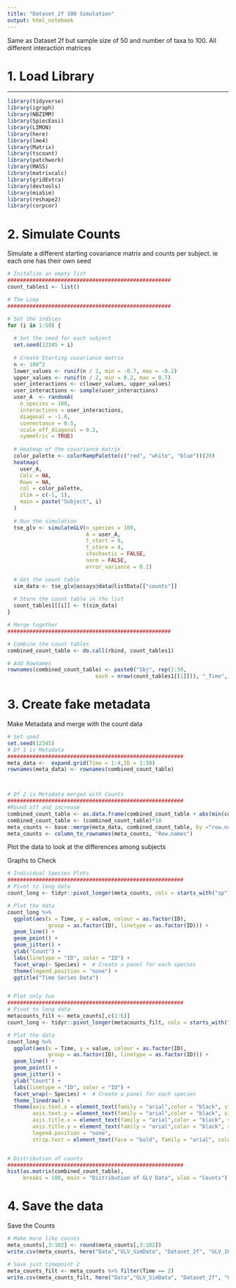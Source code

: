 ```yaml
---
title: "Dataset 2f 100 Simulation"
output: html_notebook
---
```


Same as Dataset 2f but sample size of 50 and number of taxa to 100. All different interaction matrices

# 1. Load Library
***
```r
library(tidyverse)
library(igraph)
library(NBZIMM)
library(SpiecEasi)
library(LIMON)
library(here)
library(lme4)
library(Matrix)
library(tscount)
library(patchwork)
library(MASS)
library(matrixcalc)
library(gridExtra)
library(devtools)
library(miaSim)
library(reshape2)
library(corpcor)
```



# 2. Simulate Counts

Simulate a different starting covariance matrix and counts per subject. ie each one has their own seed
```r
# Initalize an empty list
####################################################
count_tables1 <- list()

# The Loop
####################################################

# Set the indices
for (i in 1:50) {
  
  # Set the seed for each subject
  set.seed(12345 + i)  
  
  # Create Starting covariance matrix
  n <- 100^2  
  lower_values <- runif(n / 2, min = -0.7, max = -0.2)  
  upper_values <- runif(n / 2, min = 0.2, max = 0.7)
  user_interactions <- c(lower_values, upper_values)
  user_interactions <- sample(user_interactions)
  user_A  <- randomA(
    n_species = 100,
    interactions = user_interactions,
    diagonal = -1.0,
    connectance = 0.5,
    scale_off_diagonal = 0.2,
    symmetric = TRUE)
  
  # Heatmap of the covariance matrix
  color_palette <- colorRampPalette(c("red", "white", "blue"))(20)
  heatmap(
    user_A,
    Colv = NA,
    Rowv = NA,
    col = color_palette,
    zlim = c(-1, 1), 
    main = paste("Subject", i)
  )
  
  # Run the simulation
  tse_glv <- simulateGLV(n_species = 100,
                         A = user_A,
                         t_start = 0, 
                         t_store = 4,
                         stochastic = FALSE,
                         norm = FALSE,
                         error_variance = 0.1)

  # Get the count table
  sim_data <- tse_glv@assays@data@listData[["counts"]]
  
  # Store the count table in the list
  count_tables1[[i]] <- t(sim_data)
}

# Merge together
####################################################

# Combine the count tables
combined_count_table <- do.call(rbind, count_tables1)

# Add Rownames
rownames(combined_count_table) <- paste0("Sbj", rep(1:50, 
                            each = nrow(count_tables1[[1]])), "_Time", 1:4)
```




# 3. Create fake metadata  


Make Metadata and merge with the count data
```r
# Set seed
set.seed(12345)
# Df 1 is Metadata
########################################################
meta_data <-  expand.grid(Time = 1:4,ID = 1:50)
rownames(meta_data) <- rownames(combined_count_table)



# Df 2 is Metadata merged with Counts
########################################################
#Round off and increase
combined_count_table <- as.data.frame(combined_count_table + abs(min(combined_count_table)))
combined_count_table <- (combined_count_table)*10
meta_counts <- base::merge(meta_data, combined_count_table, by ="row.names", all = TRUE)
meta_counts <- column_to_rownames(meta_counts, "Row.names")
```


Plot the data to look at the differences among subjects

Graphs to Check
```r
# Individual Species Plots
########################################################
# Pivot to long data
count_long <- tidyr::pivot_longer(meta_counts, cols = starts_with("sp"), names_to = "Species")

# Plot the data
count_long %>%
  ggplot(aes(x = Time, y = value, colour = as.factor(ID),
             group = as.factor(ID), linetype = as.factor(ID))) +
  geom_line() + 
  geom_point() +
  geom_jitter() +
  ylab("Count") +
  labs(linetype = "ID", color = "ID") +
  facet_wrap(~ Species) +  # Create a panel for each species
  theme(legend.position = "none") +
  ggtitle("Time Series Data")


# Plot only two
########################################################
# Pivot to long data
metacounts_filt <- meta_counts[,c(1:6)]
count_long <- tidyr::pivot_longer(metacounts_filt, cols = starts_with("sp"), names_to = "Species")

# Plot the data
count_long %>%
  ggplot(aes(x = Time, y = value, colour = as.factor(ID),
             group = as.factor(ID), linetype = as.factor(ID))) +
  geom_line() + 
  geom_point() +
  geom_jitter() +
  ylab("Count") +
  labs(linetype = "ID", color = "ID") +
  facet_wrap(~ Species) +  # Create a panel for each species
  theme_linedraw() +
  theme(axis.text.x = element_text(family = "arial",color = "black", size = 14),
        axis.text.y = element_text(family = "arial",color = "black", size = 14),
        axis.title.x = element_text(family = "arial",color = "black", size = 14),
        axis.title.y = element_text(family = "arial",color = "black", size = 14),
        legend.position = "none",
        strip.text = element_text(face = "bold", family = "arial", color = "white", size = 15))


# Distribution of counts
########################################################
hist(as.matrix(combined_count_table), 
     breaks = 100, main = "Distribution of GLV Data", xlab = "Counts")
```


# 4. Save the data

Save the Counts
```r
# Make more like counts
meta_counts[,3:102] <- round(meta_counts[,3:102])
write.csv(meta_counts, here("Data","GLV_SimData", "Dataset_2f", "GLV_100sp.csv"))

# Save just timepoint 2
meta_counts_filt <- meta_counts %>% filter(Time == 2)
write.csv(meta_counts_filt, here("Data","GLV_SimData", "Dataset_2f", "GLV_100sp_T2.csv"))
```





